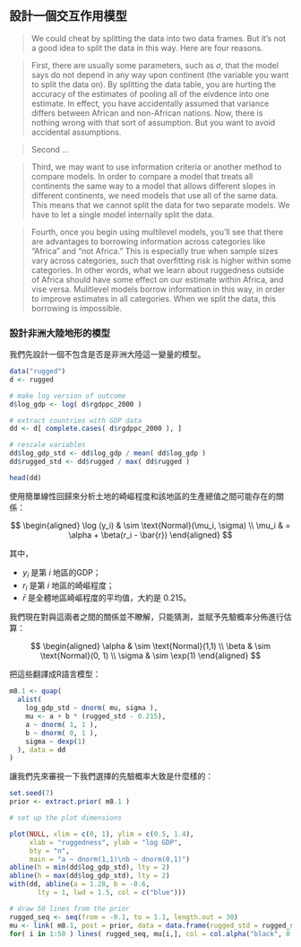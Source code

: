 
## 設計一個交互作用模型

> We could cheat by splitting the data into two data frames. But it's not a good idea to split the data in this way. Here are four reasons. 

> First, there are usually some parameters, such as $\sigma$, that the model says do not depend in any way upon continent (the variable you want to split the data on). By splitting the data table, you are hurting the accuracy of the estimates of pooling all of the eivdence into one estimate. In effect, you have accidentally assumed that variance differs between African and non-African nations. Now, there is nothing wrong with that sort of assumption. But you want to avoid accidental assumptions. 

> Second ... 

> Third, we may want to use information criteria or another method to compare models. In order to compare a model that treats all continents the same way to a model that allows different slopes in different continents, we need models that use all of the same data. This means that we cannot split the data for two separate models. We have to let a single model internally split the data. 

> Fourth, once you begin using multilevel models, you'll see that there are advantages to borrowing information across categories like "Africa" and "not Africa." This is especially true when sample sizes vary across categories, such that overfitting risk is higher within some categories. In other words, what we learn about ruggedness outside of Africa should have some effect on our estimate within Africa, and vise versa. Mulitlevel models borrow information in this way, in order to improve estimates in all categories. When we split the data, this borrowing is impossible. 

### 設計非洲大陸地形的模型 

我們先設計一個不包含是否是非洲大陸這一變量的模型。

```r
data("rugged")
d <- rugged

# make log version of outcome
d$log_gdp <- log( d$rgdppc_2000 )

# extract countries with GDP data
dd <- d[ complete.cases( d$rgdppc_2000 ), ]

# rescale variables
dd$log_gdp_std <- dd$log_gdp / mean( dd$log_gdp )
dd$rugged_std <- dd$rugged / max( dd$rugged )

head(dd)
```

使用簡單線性回歸來分析土地的崎嶇程度和該地區的生產總值之間可能存在的關係：

$$
\begin{aligned}
\log (y_i) & \sim \text{Normal}(\mu_i, \sigma) \\
\mu_i &  =  \alpha + \beta(r_i - \bar{r})
\end{aligned}
$$

其中，

- $y_i$ 是第 $i$ 地區的GDP；
- $r_i$ 是第 $i$ 地區的崎嶇程度；
- $\bar{r}$ 是全體地區崎嶇程度的平均值，大約是 0.215。

我們現在對與這兩者之間的關係並不瞭解，只能猜測，並賦予先驗概率分佈進行估算：

$$
\begin{aligned}
\alpha & \sim \text{Normal}(1,1) \\
\beta & \sim \text{Normal}(0, 1) \\
\sigma & \sim \exp(1)
\end{aligned}
$$

把這些翻譯成R語言模型：


```r
m8.1 <- quap(
  alist(
    log_gdp_std ~ dnorm( mu, sigma ), 
    mu <- a + b * (rugged_std - 0.215), 
    a ~ dnorm( 1, 1 ), 
    b ~ dnorm( 0, 1 ), 
    sigma ~ dexp(1)
  ), data = dd
)
```


讓我們先來審視一下我們選擇的先驗概率大致是什麼樣的：


```r
set.seed(7)
prior <- extract.prior( m8.1 )

# set up the plot dimensions

plot(NULL, xlim = c(0, 1), ylim = c(0.5, 1.4), 
     xlab = "ruggedness", ylab = "log GDP", 
     bty = "n", 
     main = "a ~ dnorm(1,1)\nb ~ dnorm(0,1)")
abline(h = min(dd$log_gdp_std), lty = 2)
abline(h = max(dd$log_gdp_std), lty = 2)
with(dd, abline(a = 1.28, b = -0.6, 
       lty = 1, lwd = 1.5, col = c("blue")))

# draw 50 lines from the prior
rugged_seq <- seq(from = -0.1, to = 1.1, length.out = 30)
mu <- link( m8.1, post = prior, data = data.frame(rugged_std = rugged_seq))
for( i in 1:50 ) lines( rugged_seq, mu[i,], col = col.alpha("black", 0.3))
```



